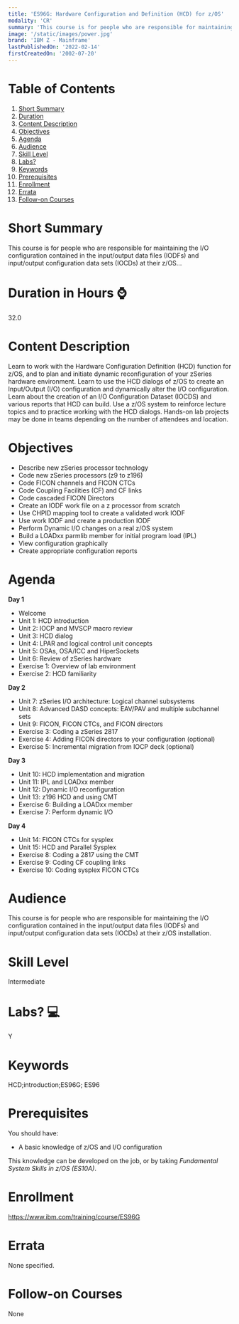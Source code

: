 ```yaml
---
title: 'ES96G: Hardware Configuration and Definition (HCD) for z/OS'
modality: 'CR'
summary: 'This course is for people who are responsible for maintaining the I/O configuration contained in the input/output data files (IODFs) and input/output configuration data sets (IOCDs) at their z/OS...'
image: '/static/images/power.jpg'
brand: 'IBM Z - Mainframe'
lastPublishedOn: '2022-02-14'
firstCreatedOn: '2002-07-20'
---
```

# Table of Contents
1.  [Short Summary](#short-summary)
2.  [Duration](#duration-in-hours-)
3.  [Content Description](#content-description)
4.  [Objectives](#objectives)
5.  [Agenda](#agenda)
6.  [Audience](#audience)
7.  [Skill Level](#skill-level)
8.  [Labs?](#labs-)
9.  [Keywords](#keywords)
10. [Prerequisites](#prerequisites)
11. [Enrollment](#enrollment)
12. [Errata](#errata)
13. [Follow-on Courses](#follow-on-courses)

# Short Summary
This course is for people who are responsible for maintaining the I/O configuration contained in the input/output data files (IODFs) and input/output configuration data sets (IOCDs) at their z/OS...

# Duration in Hours ⌚
32.0

# Content Description
Learn to work with the Hardware Configuration Definition (HCD) function for z/OS, and to plan and initiate dynamic reconfiguration of your zSeries hardware environment. Learn to use the HCD dialogs of z/OS to create an Input/Output (I/O) configuration and dynamically alter the I/O configuration. Learn about the creation of an I/O Configuration Dataset (IOCDS) and various reports that HCD can build. Use a z/OS system to reinforce lecture topics and to practice working with the HCD dialogs. Hands-on lab projects may be done in teams depending on the number of attendees and location.



# Objectives
* Describe new zSeries processor technology
* Code new zSeries processors (z9 to z196)
* Code FICON channels and FICON CTCs
* Code Coupling Facilities (CF) and CF links
* Code cascaded FICON Directors
* Create an IODF work file on a z processor from scratch
* Use CHPID mapping tool to create a validated work IODF
* Use work IODF and create a production IODF
* Perform Dynamic I/O changes on a real z/OS system
* Build a LOADxx parmlib member for initial program load (IPL)
* View configuration graphically
* Create appropriate configuration reports


# Agenda
**Day 1**

* Welcome
* Unit 1: HCD introduction
* Unit 2: IOCP and MVSCP macro review
* Unit 3: HCD dialog
* Unit 4: LPAR and logical control unit concepts
* Unit 5: OSAs, OSA/ICC and HiperSockets
* Unit 6: Review of zSeries hardware
* Exercise 1: Overview of lab environment
* Exercise 2: HCD familiarity

**Day 2**

* Unit 7: zSeries I/O architecture: Logical channel subsystems
* Unit 8: Advanced DASD concepts: EAV/PAV and multiple subchannel sets
* Unit 9: FICON, FICON CTCs, and FICON directors
* Exercise 3: Coding a zSeries 2817
* Exercise 4: Adding FICON directors to your configuration (optional)
* Exercise 5: Incremental migration from IOCP deck (optional)

**Day 3**

* Unit 10: HCD implementation and migration
* Unit 11: IPL and LOADxx member
* Unit 12: Dynamic I/O reconfiguration
* Unit 13: z196 HCD and using CMT
* Exercise 6: Building a LOADxx member
* Exercise 7: Perform dynamic I/O

**Day 4**

* Unit 14: FICON CTCs for sysplex
* Unit 15: HCD and Parallel Sysplex
* Exercise 8: Coding a 2817 using the CMT
* Exercise 9: Coding CF coupling links
* Exercise 10: Coding sysplex FICON CTCs


# Audience
This course is for people who are responsible for maintaining the I/O configuration contained in the input/output data files (IODFs) and input/output configuration data sets (IOCDs) at their z/OS installation.



# Skill Level
Intermediate        

# Labs? 💻
Y

# Keywords
HCD;introduction;ES96G; ES96

# Prerequisites
You should have:


* A basic knowledge of z/OS and I/O configuration


This knowledge can be developed on the job, or by taking *Fundamental System Skills in z/OS (ES10A)*.



# Enrollment
https://www.ibm.com/training/course/ES96G

# Errata
None specified.

# Follow-on Courses
None

